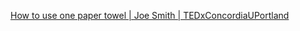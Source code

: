 [How to use one paper towel | Joe Smith | TEDxConcordiaUPortland](https://www.youtube.com/watch?v=2FMBSblpcrc)
